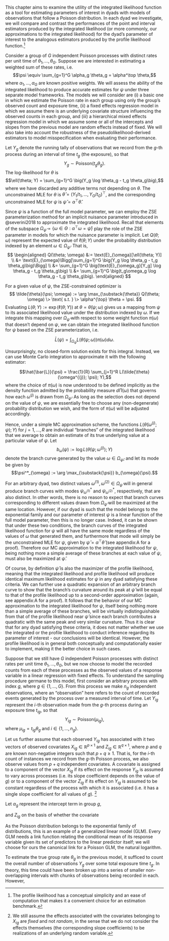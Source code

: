 \chapter{Poisson Dyads}

This chapter aims to examine the utility of the integrated likelihood function as a tool for estimating parameters of interest in dyads with models of observations that follow a Poisson distribution. In each dyad we investigate, we will compare and contrast the performances of the point and interval estimators produced by the integrated likelihood (or more commonly, our approximations to the integrated likelihood) for the dyad's parameter of interest to the analogous estimators produced by the profile likelihood function.^[The profile likelihood has a conceptual simplicity and an ease of computation that makes it a convenient choice for an estimation benchmark.]

\section{Weighted Sums of Poisson Rates}

Consider a group of $G$ independent Poisson processes with distinct rates per unit time of $\theta_1, ..., \theta_G$. Suppose we are interested in estimating a weighted sum of these rates, i.e. $$\psi \equiv \sum_{g=1}^G \alpha_g \theta_g = \alpha^\top \theta,$$ where $\alpha_1, ..., \alpha_G$ are known positive weights. We will assess the ability of the integrated likelihood to produce accurate estimates for $\psi$ under three separate model frameworks. The models we will consider are (i) a basic one in which we estimate the Poisson rate in each group using only the group's observed count and exposure time, (ii) a fixed effects regression model in which we assume there is an underlying covariate structure influencing the observed counts in each group, and (iii) a hierarchical mixed effects regression model in which we assume some or all of the intercepts and slopes from the previous model are random effects instead of fixed. We will also take into account the robustness of the pseudolikelihood-derived estimators to model misspecification when evaluating their performance.

\subsection{Basic Group Rates}

Let $Y_g$ denote the running tally of observations that we record from the $g$-th process during an interval of time $t_g$ (the exposure), so that $$Y_g \sim \text{Poisson}(t_g\theta_g).$$ The log-likelihood for $\theta$  is $$\ell(\theta; Y) = \sum_{g=1}^G \big(Y_g \log \theta_g - t_g \theta_g\big),$$ where we have discarded any additive terms not depending on $\theta$. The unconstrained MLE for $\theta$ is $\hat{\theta} = (Y_1 / t_1, ..., Y_G / t_G)^{\top}$, and the corresponding unconstrained MLE for $\psi$ is $\hat{\psi} = \alpha^\top \hat{\theta}$.

Since $\psi$ is a function of the full model parameter, we can employ the ZSE parameterization method for an implicit nuisance parameter introduced in @severini2018 to approximate the integrated likelihood. Recall that elements of the subspace $\Omega_{\hat{\psi}} = \{\omega \in \Theta: \alpha^\top \omega = \hat{\psi}\}$ play the role of the ZSE parameter in models for which the nuisance parameter is implicit. Let $Q(\theta; \omega)$ represent the expected value of $\ell(\theta; Y)$ under the probability distribution indexed by an element $\omega \in \Omega_{\hat{\psi}}$. That is,
$$
\begin{aligned}
Q(\theta; \omega) &:= \text{E}_{\omega}[\ell(\theta; Y)] \\
                  &= \text{E}_{\omega}\Bigg[\sum_{g=1}^G \big(Y_g \log \theta_g - t_g \theta_g\big)\Bigg] \\
                  &= \sum_{g=1}^G \big(\text{E}_{\omega_g}[Y_g] \log \theta_g - t_g \theta_g\big) \\
                  &= \sum_{g=1}^G \big(t_g\omega_g \log \theta_g - t_g \theta_g\big).
\end{aligned}
$$

For a given value of $\psi$, the ZSE-constrained optimizer is 
$$
\tilde{\theta}(\psi; \omega) := \arg \max_{\substack{\theta}} Q(\theta; \omega) \> \text{ s.t. } \> \alpha^{\top} \theta = \psi.
$$
Evaluating $L(\theta; Y) := \exp(\ell(\theta; Y))$ at $\theta = \tilde{\theta}(\psi; \omega)$ gives us a mapping from $\psi$ to its associated likelihood value under the distribution indexed by $\omega$. If we integrate this mapping over $\Omega_{\hat{\psi}}$ with respect to some weight function $\pi(\omega)$ that doesn't depend on $\psi$, we can obtain the integrated likelihood function for $\psi$ based on the ZSE parameterization, i.e.

$$\bar{L}(\psi) = \int_{\Omega_{\hat{\psi}}} L(\tilde{\theta}(\psi; \omega)) \pi(\omega) d\omega.$$

Unsurprisingly, no closed-form solution exists for this integral. Instead, we can use Monte Carlo integration to approximate it with the following estimator:

$$\hat{\bar{L}}(\psi) = \frac{1}{R} \sum_{j=1}^R L(\tilde{\theta}(\omega^{(j)}; \psi); Y),$$
where the choice of $\pi(\omega)$ is now understood to be defined implicitly as the density function admitted by the probability measure $d\Pi(\omega)$ that governs how each $\omega^{(j)}$ is drawn from $\Omega_{\hat{\psi}}$. As long as the selection does not depend on the value of $\psi$, we are essentially free to choose any (non-degenerate) probability distribution we wish, and the form of $\pi(\omega)$ will be adjusted accordingly.

Hence, under a simple MC approximation scheme, the functions $L(\tilde{\theta}(\omega^{(j)}; \psi); Y)$ for $j = 1, ..., R$ are individual "branches" of the integrated likelihood that we average to obtain an estimate of its true underlying value at a particular value of $\psi$. Let $$b_{\omega}(\psi) := \log L(\tilde{\theta}(\psi; \omega^{(j)}); Y)$$ denote the branch curve generated by the value $\omega \in \Omega_{\hat{\psi}}$, and let its mode be given by $$\psi^*_{\omega} := \arg \max_{\substack{\psi}} b_{\omega}(\psi).$$ 

For an arbitrary dyad, two distinct values $\omega^{(1)}, \omega^{(2)} \in \Omega_{\hat{\psi}}$ will in general produce branch curves with modes $\psi^*_{\omega^{(1)}}$ and $\psi^*_{\omega^{(2)}}$, respectively, that are also distinct. In other words, there is no reason to expect that branch curves corresponding to different values drawn from $\Omega_{\hat{\psi}}$ will be maximized at the same location. However, if our dyad is such that the model belongs to the exponential family and our parameter of interest $\psi$ is a linear function of the full model parameter, then this is no longer case. Indeed, it can be shown that under these two conditions, the branch curves of the integrated likelihood function for $\psi$ will all have the same mode regardless of the values of $\omega$ that generated them, and furthermore that mode will simply be the unconstrained MLE for $\psi$, given by $\hat{\psi} = \alpha^{\top} \hat{\theta}$ (see appendix:A for a proof). Therefore our MC approximation to the integrated likelihood for $\psi$, being nothing more a simple average of these branches at each value of $\psi$, must also be maximized at $\hat{\psi}$.

Of course, by definition $\hat{\psi}$ is also the maximizer of the profile likelihood, meaning that the integrated likelihood and profile likelihood will produce identical maximum likelihood estimates for $\psi$ in any dyad satisfying these criteria. We can further use a quadratic expansion of an arbitrary branch curve to show that the branch's curvature around its peak at $\hat{\psi}$ will be equal to that of the profile likelihood up to a second-order approximation (again, see appendix:A for a proof). It follows that the behavior of our MC approximation to the integrated likelihood for $\psi$, itself being nothing more than a simple average of these branches, will be virtually indistinguishable from that of the profile likelihood near $\hat{\psi}$ since each branch contributes a quadratic with the same peak and very similar curvature. Thus it is clear that for any dyad satisfying these criteria, it does not matter whether we use the integrated or the profile likelihood to conduct inference regarding its parameter of interest - our conclusions will be identical. However, the profile likelihood is in general both conceptually and computationally easier to implement, making it the better choice in such cases.

\subsection{Fixed Effects Regression}

Suppose that we still have $G$ independent Poisson processes with distinct rates per unit time $\theta_1, ..., \theta_G$, but we now choose to model the recorded counts from each of these processes as the observed values of a response variable in a linear regression with fixed effects. To understand the sampling procedure germane to this model, first consider an arbitrary process with index $g$, where $g \in \{1, ..., G\}$. From this process we make $n_g$ independent observations, where an "observation" here refers to the count of recorded events generated by the process over a measured interval of time. Let $Y_{ig}$ represent the $i$-th observation made from the $g$-th process during an exposure time $t_{ig}$, so that $$Y_{ig} \sim \text{Poisson}(\mu_{ig}),$$ where $\mu_{ig} = t_{ig} \theta_g$ and $i \in \{1, ..., n_g\}$.

Let us further assume that each observed $Y_{ig}$ has associated with it two vectors of observed covariates $X_{ig} \in \mathbb{R}^{p\times1}$ and $Z_{ig} \in \mathbb{R}^{q\times1}$, where $p$ and $q$ are known non-negative integers such that $p + q \geq 1$. That is, for the $i$-th count of instances we record from the $g$-th Poisson process, we also observe values from $p + q$ independent covariates. A covariate is assigned to a component of the vector $X_{ig}$ if its effect on the response $Y_{ig}$ is assumed to vary across processes (i.e. its slope coefficient depends on the value of $g$) or to a component of the vector $Z_{ig}$ if its effect on $Y_{ig}$ is assumed to be constant regardless of the process with which it is associated (i.e. it has a single slope coefficient for all values of $g$). ^[We still assume the effects associated with the covariates belonging to $X_{ig}$ are *fixed* and not *random*, in the sense that we do not consider the effects themselves (the corresponding slope coefficients) to be realizations of an underlying random variable.] 



Let $\alpha_g$ represent the intercept term in group $g$, 

and $Z_{ig}$ on the basis of whether the covariate

As the Poisson distribution belongs to the exponential family of distributions, this is an example of a generalized linear model (GLM). Every GLM needs a link function relating the conditional mean of its response variable given its set of predictors to the linear predictor itself; we will choose for ours the canonical link for a Poisson GLM, the natural logarithm. 

To estimate the true group rate $\theta_g$ in the previous model, it sufficed to count the overall number of observations $Y_g$ over some total exposure time $t_g$. In theory, this time could have been broken up into a series of smaller non-overlapping intervals with chunks of observations being recorded in each. However, 

\subsection{Mixed Effects Regression}

\subsubsection{Fixed Intercepts and Random Slopes}

\subsubsection{Random Intercepts and Fixed Slopes}

\subsubsection{Random Intercepts and Random Slopes}

\section{Overdispersion}

\section{Zero-Inflation}